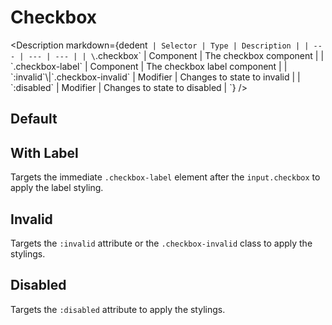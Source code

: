 
<Meta of={CheckboxStories} />

# Checkbox

<Description
  markdown={dedent`
    | Selector | Type | Description |
    | --- | --- | --- |
    | \`.checkbox\` | Component | The checkbox component |
    | \`.checkbox-label\` | Component | The checkbox label component |
    | \`:invalid\`\\|\`.checkbox-invalid\` | Modifier | Changes to state to invalid |
    | \`:disabled\` | Modifier | Changes to state to disabled |
  `}
/>

## Default

<Canvas of={CheckboxStories.Default} />

## With Label

Targets the immediate `.checkbox-label` element after the `input.checkbox` to apply the label styling.

<Canvas of={CheckboxStories.WithLabel} />

## Invalid

Targets the `:invalid` attribute or the `.checkbox-invalid` class to apply the stylings.

<Canvas of={CheckboxStories.Invalid} />

## Disabled

Targets the `:disabled` attribute to apply the stylings.

<Canvas of={CheckboxStories.Disabled} />
